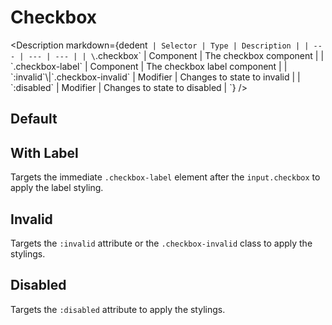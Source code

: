 
<Meta of={CheckboxStories} />

# Checkbox

<Description
  markdown={dedent`
    | Selector | Type | Description |
    | --- | --- | --- |
    | \`.checkbox\` | Component | The checkbox component |
    | \`.checkbox-label\` | Component | The checkbox label component |
    | \`:invalid\`\\|\`.checkbox-invalid\` | Modifier | Changes to state to invalid |
    | \`:disabled\` | Modifier | Changes to state to disabled |
  `}
/>

## Default

<Canvas of={CheckboxStories.Default} />

## With Label

Targets the immediate `.checkbox-label` element after the `input.checkbox` to apply the label styling.

<Canvas of={CheckboxStories.WithLabel} />

## Invalid

Targets the `:invalid` attribute or the `.checkbox-invalid` class to apply the stylings.

<Canvas of={CheckboxStories.Invalid} />

## Disabled

Targets the `:disabled` attribute to apply the stylings.

<Canvas of={CheckboxStories.Disabled} />
